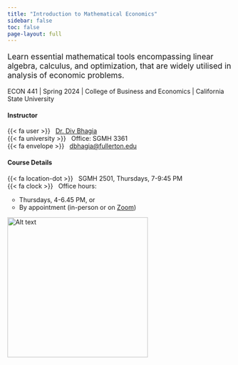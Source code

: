 ```yaml
---
title: "Introduction to Mathematical Economics"
sidebar: false
toc: false
page-layout: full
---
```

::: {.grid .intro}

::: {.g-col-12 .g-col-md-6 .g-col-lg-8}
<p style="font-size:1.25em;">
Learn essential mathematical tools encompassing linear algebra, calculus, and optimization, that are widely utilised in analysis of economic problems.
</p>

ECON 441 | Spring 2024 | College of Business and Economics | California State University

::: {.grid .course-details}

::: {.g-col-12 .g-col-md-12 .g-col-lg-5}
#### Instructor
{{< fa user >}} &nbsp; [Dr. Div Bhagia](https://www.dbhagia.com) <br>
{{< fa university >}} &nbsp; Office: SGMH 3361 <br>
{{< fa envelope >}} &nbsp; [dbhagia@fullerton.edu](mailto:dbhagia@fullerton.edu) <br>
:::

::: {.g-col-12 .g-col-md-12 .g-col-lg-7}
#### Course Details
{{< fa location-dot >}} &nbsp; SGMH 2501, Thursdays, 7-9:45 PM <br>
{{< fa clock >}} &nbsp; Office hours: 
<ul style="margin-top: 0; margin-left: -1.5em;">
- Thursdays, 4-6.45 PM, or
- By appointment (in-person or on [Zoom](https://fullerton.zoom.us/j/81895171931))
</ul>
:::

:::

:::

::: {.g-col-12 .g-col-md-6 .g-col-lg-4}
<img src="/assets/stem_linal.png" alt="Alt text" width="315"/>
:::

:::



